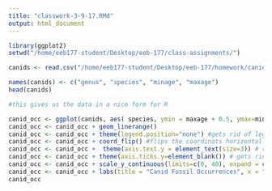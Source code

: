 ```yaml
---
title: "classwork-3-9-17.RMd"
output: html_document
---
```

```r
library(ggplot2)
setwd("/home/eeb177-student/Desktop/eeb-177/class-assignments/")

canids <- read.csv("/home/eeb177-student/Desktop/eeb-177/homework/canid-ranges.csv", header =F, as.is = T)

names(canids) <- c("genus", "species", "minage", "maxage")
head(canids)

#this gives us the data in a nice form for R
```

```r
canid_occ <- ggplot(canids, aes( species, ymin = maxage + 0.5, ymax=minage, colour = genus))
canid_occ <- canid_occ + geom_linerange()
canid_occ <- canid_occ + theme(legend.position="none") #gets rid of legend
canid_occ <- canid_occ + coord_flip() #flips the coordinats horizontally
canid_occ <- canid_occ +  theme(axis.text.y = element_text(size=3)) # resizes text
canid_occ <- canid_occ + theme(axis.ticks.y=element_blank()) # gets rid of tick marks on y axis
canid_occ <- canid_occ + scale_y_continuous(limits=c(0, 40), expand = c(0, 0), breaks=c(0, 10, 20, 30, 40)) # gets rid of space on right and left of the graph to make the graph itself larger
canid_occ <- canid_occ + labs(title = "Canid Fossil Occurrences", x = "Species", y = "Ma ago") + theme(plot.title = element_text(hjust = 0.5, size=22, face = "bold"), axis.title =element_text(size=20))  # adds titles and labels to the graph
canid_occ
```